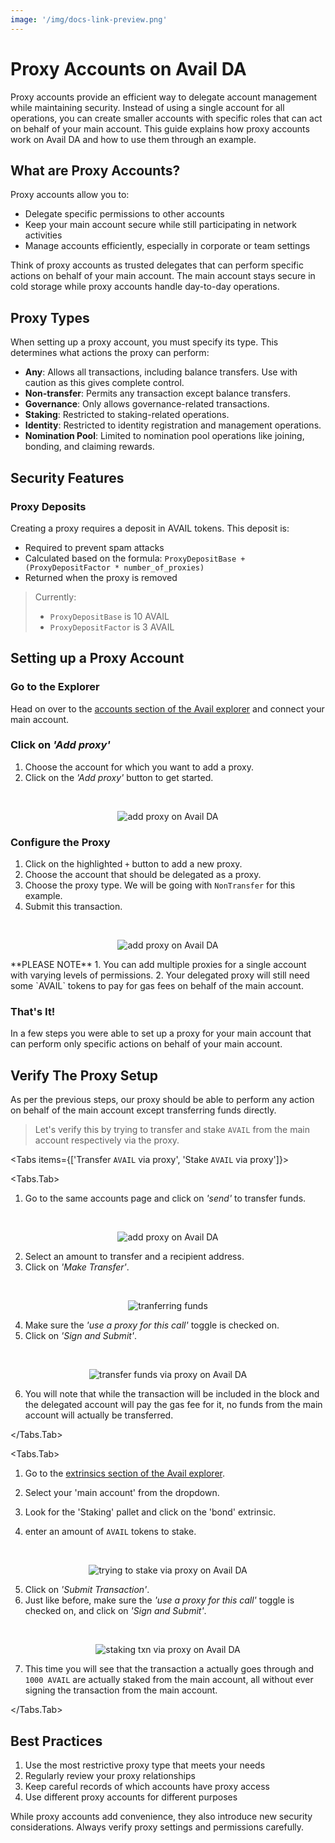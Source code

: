 ```yaml
---
image: '/img/docs-link-preview.png'
---
```



# Proxy Accounts on Avail DA

Proxy accounts provide an efficient way to delegate account management while maintaining security. 
Instead of using a single account for all operations, you can create smaller accounts with specific roles 
that can act on behalf of your main account. This guide explains how proxy accounts work on Avail DA and 
how to use them through an example.

## What are Proxy Accounts?

Proxy accounts allow you to:
- Delegate specific permissions to other accounts
- Keep your main account secure while still participating in network activities
- Manage accounts efficiently, especially in corporate or team settings

<Callout type="info">
Think of proxy accounts as trusted delegates that can perform specific actions on behalf of your main account. The main account stays secure in cold storage while proxy accounts handle day-to-day operations.
</Callout>

## Proxy Types

When setting up a proxy account, you must specify its type. This determines what actions the proxy can perform:

- **Any**: Allows all transactions, including balance transfers. Use with caution as this gives complete control.
- **Non-transfer**: Permits any transaction except balance transfers.
- **Governance**: Only allows governance-related transactions.
- **Staking**: Restricted to staking-related operations.
- **Identity**: Restricted to identity registration and management operations.
- **Nomination Pool**: Limited to nomination pool operations like joining, bonding, and claiming rewards.

## Security Features

### Proxy Deposits

Creating a proxy requires a deposit in AVAIL tokens. This deposit is:
- Required to prevent spam attacks
- Calculated based on the formula: `ProxyDepositBase + (ProxyDepositFactor * number_of_proxies)`
- Returned when the proxy is removed

> Currently:
> - `ProxyDepositBase` is 10 AVAIL
> - `ProxyDepositFactor` is 3 AVAIL


## Setting up a Proxy Account

<Steps>

### Go to the Explorer

Head on over to the [accounts section of the Avail explorer](https://explorer.availproject.org/#/accounts) and connect your main account.

### Click on *'Add proxy'*

1. Choose the account for which you want to add a proxy.
2. Click on the *'Add proxy'* button to get started.
<br/>
<p align="center">
<img src="/img/proxy/proxy-1.png" alt="add proxy on Avail DA"/>
</p>

### Configure the Proxy

1. Click on the highlighted `+` button to add a new proxy.
2. Choose the account that should be delegated as a proxy.
3. Choose the proxy type. We will be going with `NonTransfer` for this example.
4. Submit this transaction.
<br/>
<p align="center">
<img src="/img/proxy/proxy-2.png" alt="add proxy on Avail DA"/>
</p>

<Callout type="info">
**PLEASE NOTE**
1. You can add multiple proxies for a single account with varying levels of permissions.
2. Your delegated proxy will still need some `AVAIL` tokens to pay for gas fees on behalf of the main account.
</Callout>

### That's It!

In a few steps you were able to set up a proxy for your main account that can perform only specific actions on behalf of your main account.

</Steps>

## Verify The Proxy Setup

As per the previous steps, our proxy should be able to perform any action on behalf of the main
account except transferring funds directly.
> Let's verify this by trying to transfer and stake `AVAIL` from the main account respectively via the proxy.

<Tabs items={['Transfer `AVAIL` via proxy', 'Stake `AVAIL` via proxy']}>

<Tabs.Tab>

1. Go to the same accounts page and click on *'send'* to transfer funds.
<br/>
<p align="center">
<img src="/img/proxy/proxy-3.png" alt="add proxy on Avail DA"/>
</p>

2. Select an amount to transfer and a recipient address.
3. Click on *'Make Transfer'*.
<br/>
<p align="center">
<img src="/img/proxy/proxy-4.png" alt="tranferring funds"/>
</p>

4. Make sure the *'use a proxy for this call'* toggle is checked on.
5. Click on *'Sign and Submit'*.
<br/>
<p align="center">
<img src="/img/proxy/proxy-5.png" alt="transfer funds via proxy on Avail DA"/>
</p>

6. You will note that while the transaction will be included in the block and the delegated account will
pay the gas fee for it, no funds from the main account will actually be transferred.

</Tabs.Tab>

<Tabs.Tab>

1. Go to the [extrinsics section of the Avail explorer](https://explorer.availproject.org/#/extrinsics).

2. Select your 'main account' from the dropdown.
3. Look for the 'Staking' pallet and click on the 'bond' extrinsic.
4. enter an amount of `AVAIL` tokens to stake.
<br/>
<p align="center">
<img src="/img/proxy/proxy-7.png" alt="trying to stake via proxy on Avail DA"/>
</p>

5. Click on *'Submit Transaction'*.
6. Just like before, make sure the *'use a proxy for this call'* toggle is checked on, and click on *'Sign and Submit'*.
<br/>
<p align="center">
<img src="/img/proxy/proxy-8.png" alt="staking txn via proxy on Avail DA"/>
</p>

7. This time you will see that the transaction a actually goes through and `1000 AVAIL`
are actually staked from the main account, all without ever signing the transaction from the main account.

</Tabs.Tab>
</Tabs>


## Best Practices

1. Use the most restrictive proxy type that meets your needs
2. Regularly review your proxy relationships
3. Keep careful records of which accounts have proxy access
4. Use different proxy accounts for different purposes

<Callout type="warning">
While proxy accounts add convenience, they also introduce new security considerations. Always verify proxy settings and permissions carefully.
</Callout> 
